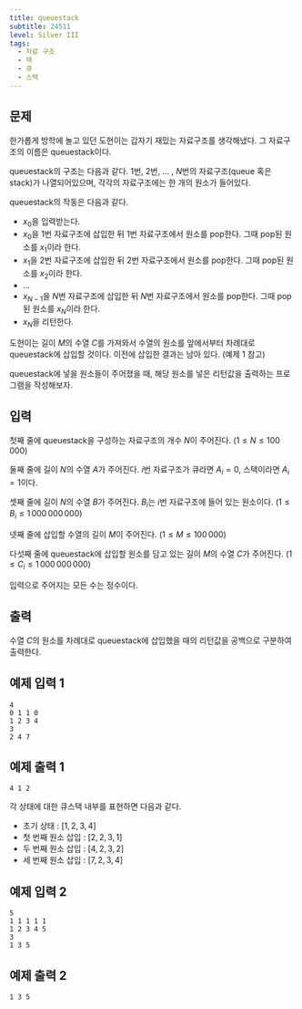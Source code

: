 ```yaml
---
title: queuestack
subtitle: 24511
level: Silver III
tags:
  - 자료 구조
  - 덱
  - 큐
  - 스택
---
```


## 문제

한가롭게 방학에 놀고 있던 도현이는 갑자기 재밌는 자료구조를 생각해냈다. 그 자료구조의 이름은 queuestack이다.

queuestack의 구조는 다음과 같다. $1$번, $2$번, ... , $N$번의 자료구조(queue 혹은 stack)가 나열되어있으며, 각각의 자료구조에는 한 개의 원소가 들어있다.

queuestack의 작동은 다음과 같다.

- $x_0$을 입력받는다.
- $x_0$을 $1$번 자료구조에 삽입한 뒤 $1$번 자료구조에서 원소를 pop한다. 그때 pop된 원소를 $x_1$이라 한다.
- $x_1$을 $2$번 자료구조에 삽입한 뒤 $2$번 자료구조에서 원소를 pop한다. 그때 pop된 원소를 $x_2$이라 한다.
- ...
- $x_{N-1}$을 $N$번 자료구조에 삽입한 뒤 $N$번 자료구조에서 원소를 pop한다. 그때 pop된 원소를 $x_N$이라 한다.
- $x_N$을 리턴한다.

도현이는 길이 $M$의 수열 $C$를 가져와서 수열의 원소를 앞에서부터 차례대로 queuestack에 삽입할 것이다. 이전에 삽입한 결과는 남아 있다. (예제 $1$ 참고)

queuestack에 넣을 원소들이 주어졌을 때, 해당 원소를 넣은 리턴값을 출력하는 프로그램을 작성해보자.

## 입력

첫째 줄에 queuestack을 구성하는 자료구조의 개수 $N$이 주어진다. ($1 \leq N \leq 100\,000$)

둘째 줄에 길이 $N$의 수열 $A$가 주어진다. $i$번 자료구조가 큐라면 $A_i = 0$, 스택이라면 $A_i = 1$이다.

셋째 줄에 길이 $N$의 수열 $B$가 주어진다. $B_i$는 $i$번 자료구조에 들어 있는 원소이다. ($1 \leq B_i \leq 1\,000\,000\,000$)

넷째 줄에 삽입할 수열의 길이 $M$이 주어진다. ($1 \leq M \leq 100\,000$)

다섯째 줄에 queuestack에 삽입할 원소를 담고 있는 길이 $M$의 수열 $C$가 주어진다. ($1 \leq C_i \leq 1\,000\,000\,000$)

입력으로 주어지는 모든 수는 정수이다.

## 출력

수열 $C$의 원소를 차례대로 queuestack에 삽입했을 때의 리턴값을 공백으로 구분하여 출력한다.

## 예제 입력 1

```
4
0 1 1 0
1 2 3 4
3
2 4 7
```

## 예제 출력 1

```
4 1 2
```

각 상태에 대한 큐스택 내부를 표현하면 다음과 같다.

- 초기 상태 : $[1, 2, 3, 4]$
- 첫 번째 원소 삽입 : $[2, 2, 3, 1]$
- 두 번째 원소 삽입 : $[4, 2, 3, 2]$
- 세 번째 원소 삽입 : $[7, 2, 3, 4]$

## 예제 입력 2

```
5
1 1 1 1 1
1 2 3 4 5
3
1 3 5
```

## 예제 출력 2

```
1 3 5
```
